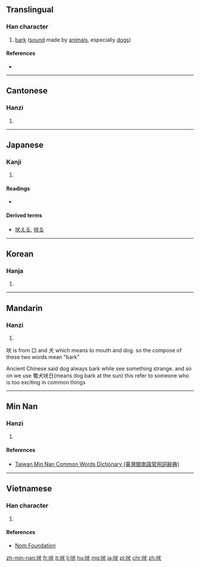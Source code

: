 ==Translingual==

===Han character===
{{Han char|rn=30|rad=口|as=04|sn=7|four=6303<sub>4</sub>|canj=口戈大 (RIK)|ids=⿰[[口]][[犬]]}}

# [[bark]] ([[sound]] made by [[animal]]s, especially [[dog]]s)

====References====
* {{Han ref|kx=0177.220|dkj=03331|dj=0395.040|hdz=10587.020|uh=5420|ud=21536|bh=A770|bd=42864}}

----

==Cantonese==

===Hanzi===
{{yue-hanzi|jyut=[[fai6]]|y=fai6}}

# {{defn|lang=yue|sort=口04}}

----

==Japanese==

===Kanji===
{{ja-kanji|grade=|rs=口04}}

# {{defn|lang=ja|sort=口04}}

====Readings====
* {{ja-readings|on=[[はい]] (hai), [[ばい]] (bai)|kun=[[ほえる]] (hoeru), [[ほえ]] (hoe)}}

====Derived terms====
* [[吠える]], [[吠る]]

----

==Korean==

===Hanja===
{{ko-hanja|hangeul=폐|rv=pye|mr=p'ye|y=phyey}}

# {{defn|lang=ko|sort=口04}}

----

==Mandarin==

===Hanzi===
{{cmn-hanzi|pin=[[fèi]] ([[fei4]])|wg=fei<sup>4</sup>}}

# {{defn|lang=cmn|sort=口04}}

吠 is from 口 and 犬 which means to mouth and dog.
so the compose of these two words mean "bark"

Ancient Chinese said dog always bark while see something strange.
and so on we use 蜀犬吠日(means dog bark at the sun)
this refer to someone who is too exciting in common things

----

==Min Nan==

===Hanzi===
{{nan-hanzi|tlpa=huī (hui<sup>7</sup>), puī (pui<sup>7</sup>)}}

# {{defn|lang=nan|sort=口04}}

====References====
*[http://twblg.dict.edu.tw/holodict_new/result_detail.jsp?n_no=2971&curpage=1&sample=%E5%90%A0&radiobutton=1&querytarget=1&limit=20&pagenum=1&rowcount=3 Taiwan Min Nan Common Words Dictionary (臺灣閩南語常用詞辭典)]

----

==Vietnamese==

===Han character===
{{vi-hantu|[[phệ]], [[phịa]]|rs=口04}}

# {{defn|lang=vi|sort=口04}}

====References====
*[http://nomfoundation.org/common/nom_details.php?codepoint=5420 Nom Foundation]

[[zh-min-nan:吠]]
[[fr:吠]]
[[it:吠]]
[[li:吠]]
[[hu:吠]]
[[mg:吠]]
[[ja:吠]]
[[pl:吠]]
[[chr:吠]]
[[zh:吠]]